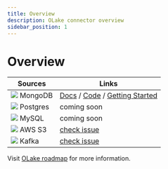 ```yaml
---
title: Overview
description: OLake connector overview
sidebar_position: 1
---
```


# Overview


| Sources | Links | 
| --------| ----- |
| <img src="/img/logo/mongodb.webp"  className="mt-3"  height={20} /> MongoDB  | [Docs](./mongodb/overview) / [Code](https://github.com/datazip-inc/olake/tree/master/drivers/mongodb) / [Getting Started](../getting-started/mongodb) |
| <img src="/img/logo/postgres.png"  className="mt-3"  height={20} /> Postgres | coming soon | 
| <img src="/img/logo/mysql.png"  className="mt-3"  height={20} /> MySQL |   coming soon | 
| <img src="/img/logo/s3.png"  className="mt-3"  height={20} /> AWS S3 |   [check issue](https://github.com/datazip-inc/olake/issues/86) | 
| <img src="/img/logo/kafka.png"  className="mt-3"  height={20} /> Kafka |    [check issue](https://github.com/datazip-inc/olake/issues/87) | 

Visit [OLake roadmap](../roadmap) for more information.